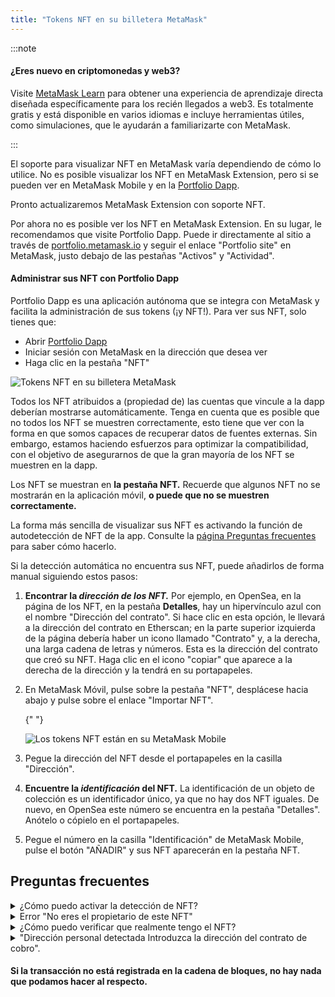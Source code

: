 ```yaml
---
title: "Tokens NFT en su billetera MetaMask"
---
```



:::note

#### ¿Eres nuevo en criptomonedas y web3?

Visite [MetaMask Learn](https://learn.metamask.io/) para obtener una experiencia de aprendizaje directa diseñada específicamente para los recién llegados a web3. Es totalmente gratis y está disponible en varios idiomas e incluye herramientas útiles, como simulaciones, que le ayudarán a familiarizarte con MetaMask.

:::

El soporte para visualizar NFT en MetaMask varía dependiendo de cómo lo utilice. No es posible visualizar los NFT en MetaMask Extension, pero si se pueden ver en MetaMask Mobile y en la [Portfolio Dapp](https://portfolio.metamask.io).

Pronto actualizaremos MetaMask Extension con soporte NFT.

<Tabs>

<TabItem value="Portfolio Dapp" label="Portfolio Dapp">

Por ahora no es posible ver los NFT en MetaMask Extension. En su lugar, le recomendamos que visite Portfolio Dapp. Puede ir directamente al sitio a través de [portfolio.metamask.io](https://portfolio.metamask.io) y seguir el enlace "Portfolio site" en MetaMask, justo debajo de las pestañas "Activos" y "Actividad".

#### Administrar sus NFT con Portfolio Dapp

Portfolio Dapp es una aplicación autónoma que se integra con MetaMask y facilita la administración de sus tokens (¡y NFT!). Para ver sus NFT, solo tienes que:

- Abrir [Portfolio Dapp](https://portfolio.metamask.io/)
- Iniciar sesión con MetaMask en la dirección que desea ver
- Haga clic en la pestaña "NFT"

<div class="center-container">
  <div class="img-medium">
    <img
      src={
        require("../../../../../img/i18n/legacy/NFT_tokens_in_your_MetaMask_wallet_1.gif")
          .default
      }
      alt="Tokens NFT en su billetera MetaMask"
    />
  </div>
</div>

Todos los NFT atribuidos a (propiedad de) las cuentas que vincule a la dapp deberían mostrarse automáticamente. Tenga en cuenta que es posible que no todos los NFT se muestren correctamente, esto tiene que ver con la forma en que somos capaces de recuperar datos de fuentes externas. Sin embargo, estamos haciendo esfuerzos para optimizar la compatibilidad, con el objetivo de asegurarnos de que la gran mayoría de los NFT se muestren en la dapp.

</TabItem>

<TabItem value="Mobile" label="Mobile">

Los NFT se muestran en **la pestaña NFT.** Recuerde que algunos NFT no se mostrarán en la aplicación móvil, **o puede que no se muestren correctamente.**

La forma más sencilla de visualizar sus NFT es activando la función de autodetección de NFT de la app. Consulte la [página Preguntas frecuentes](#preguntas-frecuentes) para saber cómo hacerlo.

Si la detección automática no encuentra sus NFT, puede añadirlos de forma manual siguiendo estos pasos:

1. **Encontrar la _dirección de los NFT._** Por ejemplo, en OpenSea, en la página de los NFT, en la pestaña **Detalles**, hay un hipervínculo azul con el nombre "Dirección del contrato". Si hace clic en esta opción, le llevará a la dirección del contrato en Etherscan; en la parte superior izquierda de la página debería haber un icono llamado "Contrato" y, a la derecha, una larga cadena de letras y números. Esta es la dirección del contrato que creó su NFT. Haga clic en el icono "copiar" que aparece a la derecha de la dirección y la tendrá en su portapapeles.

2. En MetaMask Móvil, pulse sobre la pestaña "NFT", desplácese hacia abajo y pulse sobre el enlace "Importar NFT".

   {" "}

   <div class="center-container">
     <div class="img-medium">
       <img
         src={
           require("../../../../../img/i18n/legacy/NFT_tokens_in_your_MetaMask_Mobile2.png")
             .default
         }
         alt="Los tokens NFT están en su MetaMask Mobile"
       />
     </div>
   </div>

3. Pegue la dirección del NFT desde el portapapeles en la casilla "Dirección".

4. **Encuentre la _identificación_ del NFT.** La identificación de un objeto de colección es un identificador único, ya que no hay dos NFT iguales. De nuevo, en OpenSea este número se encuentra en la pestaña "Detalles". Anótelo o cópielo en el portapapeles.

5. Pegue el número en la casilla "Identificación" de MetaMask Mobile, pulse el botón "AÑADIR" y sus NFT aparecerán en la pestaña NFT.

</TabItem>

</Tabs>

## **Preguntas frecuentes**

<details>
<summary>¿Cómo puedo activar la detección de NFT? </summary>

<div>

En la página de inicio de la aplicación, si aún no ha activado la detección de NFT, aparecerá un mensaje en la pestaña "NFT". Para acceder al menú de configuración correspondiente, siga el enlace que contiene para activar la detección automática.

Nota: **la detección automática de NFT solo está disponible en la red principal de Ethereum**. La opción no aparecerá en la configuración si tiene seleccionada otra red.

De lo contrario, siga estos pasos:

1. Busque el menú de ajuste tocando el icono de la hamburguesa en la esquina superior izquierda de la aplicación.

2. Busque "Seguridad y privacidad".

3. Active la detección automática. **Recuerde que la opción "Activar API OpenSea" también debe estar activada; de lo contrario, el interruptor de detección automática de NFT aparecerá sombreado en gris**.

   {" "}

   <div class="center-container">
     <div class="img-medium">
       <img
         src={
           require("../../../../../img/i18n/legacy/MetaMask_Mobile_Autodetect_NFTs.gif")
             .default
         }
         alt="MetaMask Mobile para autodetectar los NFT"
       />
     </div>
   </div>

   La mayoría de los NFT deberían aparecer automáticamente en la pestaña "NFT" de su billetera.

</div>
</details>

<details>
<summary>Error "No eres el propietario de este NFT"</summary>

<div>

Si recibe un mensaje indicando que no eres el propietario del NFT, compruebe que está intentando agregar el token a la cuenta de MetaMask adecuada. Además, compruebe en la cadena de bloques de la red que eres el propietario del NFT en la dirección de su billetera MetaMask. Vea nuestra [guía](/managing-my-wallet/how-to-check-my-wallet-activity-on-the-blockchain-explorer) si no está seguro de cómo comprobar su billetera en una cadena de bloques.

</div>
</details>

<details>
<summary>¿Cómo puedo verificar que realmente tengo el NFT?</summary>

<div>

[Busque la dirección de su billetera MetaMask en la cadena de bloques](/managing-my-wallet/how-to-check-my-wallet-activity-on-the-blockchain-explorer) y revise sus transacciones para ver si la transferencia del NFT a su billetera se realizó correctamente. También puede buscar la dirección del contrato del NFT y comprobar que su ubicación coincide con la dirección de su billetera y que la transacción se completó.

Puede ver todas las transacciones realizadas con los NFT si hace clic en la pestaña "ERC-1155/ERC-721 Token Txns" en la cadena de bloques. Si no ve los NFT aquí, póngase en contacto con el remitente.

</div>
</details>

<details>
<summary>"Dirección personal detectada Introduzca la dirección del contrato de cobro".</summary>

<div>

Este error aparece si en lugar de la dirección de los NFT se ha pegado la dirección de una billetera. Siga las instrucciones de la pestaña _Mobile_ de arriba para ubicar la dirección del contrato de NFT, y péguela en su lugar.

</div>
</details>

#### **Si la transacción no está registrada en la cadena de bloques, no hay nada que podamos hacer al respecto.**
